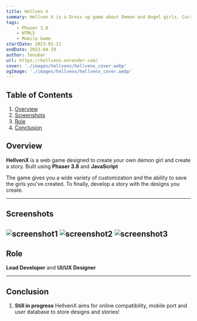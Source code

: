 ```yaml
---
title: Hellven X
summary: Hellven X is a Dress up game about Demon and Angel girls. Currently in development, made using Phaser 3.8
tags:
    - Phaser 3.8
    - HTML5
    - Mobile Game
startDate: 2023-01-21
endDate: 2023-04-29
author: Tenubar
url: https://hellvenx.onrender.com/
cover: './images/hellvenx/hellvenx_cover.webp'
ogImage: './images/hellvenx/hellvenx_cover.webp'
---
```


## Table of Contents
1. [Overview](#overview)
2. [Screenshots](#screenshots)
3. [Role](#role)
4. [Conclusion](#conclusion)


## Overview
**HellvenX** is a web game designed to create your own demon girl and create a story. Built using **Phaser 3.8** and **JavaScript**

The game gives you a wide variety of customization and the ability to save the girls you've created. To finally, develop a story with the designs you create.

---

## Screenshots
![screenshot1](./images/hellvenx/screenshot_2.webp)
![screenshot2](./images/hellvenx/screenshot_4.webp)
![screenshot3](./images/hellvenx/screenshot_5.webp)
---

## Role
**Lead Developer** and **UI/UX Designer**

---

## Conclusion
1. **Still in progress** HellvenX aims for online compatibility, mobile port and user database to store designs and stories!

